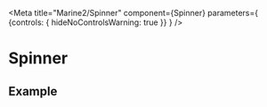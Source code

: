 
<Meta
  title="Marine2/Spinner"
  component={Spinner}
  parameters={ {controls: { hideNoControlsWarning: true }} }
/>


# Spinner

## Example

<Canvas>
  <Story
    name="Example"
    >
    <Spinner />
  </Story>
</Canvas>


